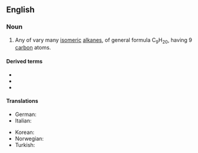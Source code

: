 ==English==

===Noun===
{{en-noun}}

# {{lb|en|organic compound}} Any of vary many [[isomeric]] [[alkane]]s, of general formula C<sub>9</sub>H<sub>20</sub>, having 9 [[carbon]] atoms.

====Derived terms====
* {{l|en|heptamethylnonane}}
* {{l|en|nonanone}}
* {{l|en|silicononane}}

====Translations====
{{trans-top|nonane}}
* German: {{t+|de|Nonan|n}}
* Italian: {{t+|it|nonano|m}}
{{trans-mid}}
* Korean: {{t|ko|노네인}}
* Norwegian: {{t|no|nonan|n}}
* Turkish: {{t|tr|nonan}}
{{trans-bottom}}